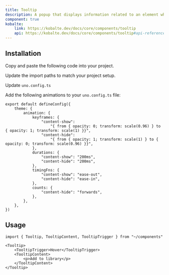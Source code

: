 ```yaml
---
title: Tooltip
description: A popup that displays information related to an element when the element receives keyboard focus or the mouse hovers over it.
component: true
kobalte:
    link: https://kobalte.dev/docs/core/components/tooltip
    api: https://kobalte.dev/docs/core/components/tooltip#api-reference
---
```



<ComponentExample src="/src/components/examples/tooltip/demo.tsx">
    <TooltipDemo />
</ComponentExample>

## Installation

<Steps>

<Step>Copy and paste the following code into your project.</Step>

<ComponentSource src="/src/components/ui/tooltip.tsx" />

<Step>Update the import paths to match your project setup.</Step>

<Step>Update `uno.config.ts`</Step>

Add the following animations to your `uno.config.ts` file:

```tsx title="uno.config.ts" {3-28}
export default defineConfig({
    theme: {
        animation: {
            keyframes: {
                "content-show":
                    "{ from { opacity: 0; transform: scale(0.96) } to { opacity: 1; transform: scale(1) }}",
                "content-hide":
                    "{ from { opacity: 1; transform: scale(1) } to { opacity: 0; transform: scale(0.96) }}",
            },
            durations: {
                "content-show": "200ms",
                "content-hide": "200ms",
            },
            timingFns: {
                "content-show": "ease-out",
                "content-hide": "ease-in",
            },
            counts: {
                "content-hide": "forwards",
            },
        },
    },
})
```

</Steps>

## Usage

```tsx
import { Tooltip, TooltipContent, TooltipTrigger } from "~/components"
```

```tsx
<Tooltip>
    <TooltipTrigger>Hover</TooltipTrigger>
    <TooltipContent>
        <p>Add to library</p>
    </TooltipContent>
</Tooltip>
```
